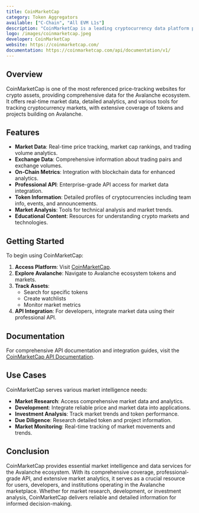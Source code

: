 ```yaml
---
title: CoinMarketCap
category: Token Aggregators
available: ["C-Chain", "All EVM L1s"]
description: "CoinMarketCap is a leading cryptocurrency data platform providing comprehensive market data, analytics, and insights for Avalanche ecosystem tokens."
logo: /images/coinmarketcap.jpeg
developer: CoinMarketCap
website: https://coinmarketcap.com/
documentation: https://coinmarketcap.com/api/documentation/v1/
---
```


## Overview

CoinMarketCap is one of the most referenced price-tracking websites for crypto assets, providing comprehensive data for the Avalanche ecosystem. It offers real-time market data, detailed analytics, and various tools for tracking cryptocurrency markets, with extensive coverage of tokens and projects building on Avalanche.

## Features

- **Market Data**: Real-time price tracking, market cap rankings, and trading volume analytics.
- **Exchange Data**: Comprehensive information about trading pairs and exchange volumes.
- **On-Chain Metrics**: Integration with blockchain data for enhanced analytics.
- **Professional API**: Enterprise-grade API access for market data integration.
- **Token Information**: Detailed profiles of cryptocurrencies including team info, events, and announcements.
- **Market Analysis**: Tools for technical analysis and market trends.
- **Educational Content**: Resources for understanding crypto markets and technologies.

## Getting Started

To begin using CoinMarketCap:

1. **Access Platform**: Visit [CoinMarketCap](https://coinmarketcap.com/).
2. **Explore Avalanche**: Navigate to Avalanche ecosystem tokens and markets.
3. **Track Assets**: 
   - Search for specific tokens
   - Create watchlists
   - Monitor market metrics
4. **API Integration**: For developers, integrate market data using their professional API.

## Documentation

For comprehensive API documentation and integration guides, visit the [CoinMarketCap API Documentation](https://coinmarketcap.com/api/documentation/v1/).

## Use Cases

CoinMarketCap serves various market intelligence needs:

- **Market Research**: Access comprehensive market data and analytics.
- **Development**: Integrate reliable price and market data into applications.
- **Investment Analysis**: Track market trends and token performance.
- **Due Diligence**: Research detailed token and project information.
- **Market Monitoring**: Real-time tracking of market movements and trends.

## Conclusion

CoinMarketCap provides essential market intelligence and data services for the Avalanche ecosystem. With its comprehensive coverage, professional-grade API, and extensive market analytics, it serves as a crucial resource for users, developers, and institutions operating in the Avalanche marketplace. Whether for market research, development, or investment analysis, CoinMarketCap delivers reliable and detailed information for informed decision-making. 